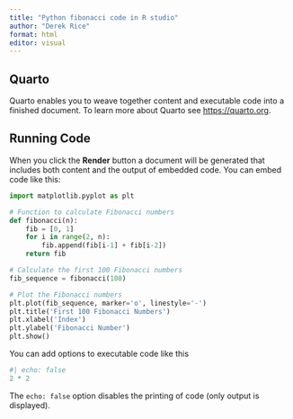 ```yaml
---
title: "Python fibonacci code in R studio"
author: "Derek Rice"
format: html
editor: visual
---
```


## Quarto

Quarto enables you to weave together content and executable code into a finished document. To learn more about Quarto see <https://quarto.org>.

## Running Code

When you click the **Render** button a document will be generated that includes both content and the output of embedded code. You can embed code like this:

```python
import matplotlib.pyplot as plt

# Function to calculate Fibonacci numbers
def fibonacci(n):
    fib = [0, 1]
    for i in range(2, n):
        fib.append(fib[i-1] + fib[i-2])
    return fib

# Calculate the first 100 Fibonacci numbers
fib_sequence = fibonacci(100)

# Plot the Fibonacci numbers
plt.plot(fib_sequence, marker='o', linestyle='-')
plt.title('First 100 Fibonacci Numbers')
plt.xlabel('Index')
plt.ylabel('Fibonacci Number')
plt.show()
```

You can add options to executable code like this

```r
#| echo: false
2 * 2
```

The `echo: false` option disables the printing of code (only output is displayed).

